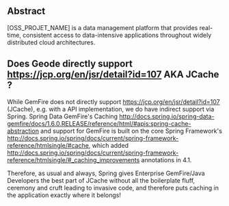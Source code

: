 == Abstract ==
[OSS_PROJET_NAME] is a data management platform that provides real-time, consistent access to data-intensive applications throughout widely distributed cloud architectures.

== Does Geode directly support [[JSR-107|https://jcp.org/en/jsr/detail?id=107]] AKA JCache ? ==

While GemFire does not directly support [[JSR-107|https://jcp.org/en/jsr/detail?id=107]] (JCache), e.g. with a API implementation, we do have indirect support via Spring.  Spring Data GemFire's Caching [[feature|http://docs.spring.io/spring-data-gemfire/docs/1.6.0.RELEASE/reference/html/#apis:spring-cache-abstraction]] and support for GemFire is built on the core Spring Framework's [[Cache Abstraction|http://docs.spring.io/spring/docs/current/spring-framework-reference/htmlsingle/#cache]], which added [[support for JCache|http://docs.spring.io/spring/docs/current/spring-framework-reference/htmlsingle/#_caching_improvements]] annotations in 4.1.

Therefore, as usual and always, Spring gives Enterprise GemFire/Java Developers the best part of JCache without all the boilerplate fluff, ceremony and cruft leading to invasive code, and therefore puts caching in the application exactly where it belongs!
